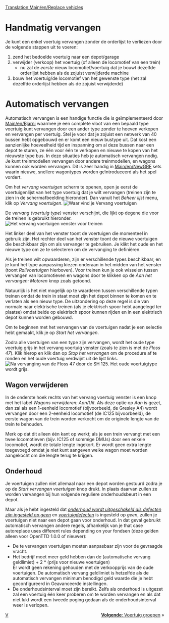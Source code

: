 [[Translation:Main/en/Replace vehicles]]{{en/-}}{{nl/Tutorial}}

= Handmatig vervangen =

Je kunt een enkel voertuig vervangen zonder de orderlijst te verliezen door de volgende stappen uit te voeren:
#zend het bedoelde voertuig naar een depot/garage
#verwijder (verkoop) het voertuig (of alleen de locomotief van een trein)
#*nu zal de ''eerste'' nieuw locomotief/voertuig dat je bouwt dezelfde orderlijst hebben als de zojuist verwijderde machine
#bouw het voertuig/de locomotief van het gewenste type (het zal dezelfde orderlijst hebben als de zojuist verwijderde)

= Automatisch vervangen =

Automatisch vervangen is een handige functie die is geïmplementeerd door [[Main/en/Bjarni]] waarmee je een complete vloot van een bepaald type voertuig kunt vervangen door een ander type zonder te hoeven verkopen en vervangen per voertuig. Stel je voor dat je zojuist een netwerk van 40 bussen hebt opgebouwd en er komt een nieuw bustype uit. Dat kost een aanzienlijke hoeveelheid tijd en inspanning om al deze bussen naar een depot te sturen, ze één voor één te verkopen en nieuwe te kopen van het nieuwste type bus. In deze situaties heb je automatisch vervangen nodig. Je kunt treinmodellen vervangen door andere treinmodellen, en wagons kunnen ook worden vervangen. Dit is zeer handig in [[Main/en/NewGRF]] sets waarin nieuwe, snellere wagontypes worden geïntroduceerd als het spel vordert. 


Om het ''vervang voertuigen'' scherm te openen, open je eerst de voertuigenlijst van het type voertuig dat je wilt vervangen (treinen zijn te zien in de schermafbeelding hieronder). Dan vanuit het ''Beheer lijst'' menu, klik op ''Vervang voertuigen''.
[[File:en/voertuigenlijst1.png|frame|none|Waar vind je ''Vervang voertuigen'']]

De ''vervang (voertuig type)'' venster verschijnt, die lijkt op degene die voor de treinen is gebruikt hieronder.
[[File:en/voertuigenlijst2.png|frame|none|Het ''vervang voertuigen'' venster voor treinen]]

Het linker deel van het venster toont de voertuigen die momenteel in gebruik zijn. Het rechter deel van het venster toont de nieuwe voertuigen die beschikbaar zijn om als vervanger te gebruiken. Je klikt het oude en het nieuwe type om ze te selecteren om de vervanging te definiëren. 

Als je treinen wilt opwaarderen, zijn er verschillende types beschikbaar, en je kunt het type aanpassing kiezen onderaan in het midden van het venster (toont ''Railvoertuigen'' hierboven). Voor treinen kun je ook wisselen tussen vervangen van locomotieven en wagons door te klikken op de ''Aan het vervangen: Motoren'' knop zoals getoond.

Natuurlijk is het niet mogelijk op te waarderen tussen verschillende typen treinen omdat de trein in staat moet zijn het depot binnen te komen en te verlaten als een nieuw type. De uitzondering op deze regel is die van normale naar elektrische treinen (als je elektrisch spoor hebt aangelegd ter plaatse) omdat beide op elektrisch spoor kunnen rijden en in een elektrisch depot kunnen worden gebouwd.

Om te beginnen met het vervangen van de voertuigen nadat je een selectie hebt gemaakt, klik je op ''Start het vervangen''.

Zodra alle voertuigen van een type zijn vervangen, wordt het oude type voertuig grijs in het vervang voertuig venster (zoals te zien is met de ''Floss 47''). Klik hierop en klik dan op ''Stop het vervangen'' om de procedure af te ronden en het oude voertuig verdwijnt uit de lijst links.
[[File:en/voertuigenlijst3.png|frame|none|Na vervanging van de ''Floss 47'' door de ''SH 125''. Het oude voertuigtype wordt grijs.]]

==Wagon verwijderen==
In de onderste hoek rechts van het vervang voertuig venster is een knop met het label  ''Wagons verwijderen: Aan/Uit''. Als deze optie op ''Aan'' is gezet, dan zal als een 1-eenheid locomotief (bijvoorbeeld, de Gresley A4) wordt vervangen door een 2-eenheid locomotief (de IC125 bijvoorbeeld), de eerste wagon van de trein worden verkocht om de originele lengte van de trein te behouden. 

Merk op dat dit alleen één kant op werkt; als je een trein vervangt met een twee locomotieven (bijv. IC125 of sommige DMUs) door een enkele locomotief, wordt de totale lengte ingekort. Er wordt geen extra lengte toegevoegd omdat je niet kunt aangeven welke wagon moet worden aangekocht om die lengte terug te krijgen.

==Onderhoud==
Je voertuigen zullen niet allemaal naar een depot worden gestuurd zodra je op de ''Start vervangen voertuigen'' knop drukt. In plaats daarvan zullen ze worden vervangen bij hun volgende reguliere onderhoudsbeurt in een depot.

Maar als je hebt ingesteld dat ''[[Main/en/Geavanceerde instellingen/Voertuigen/Nl#Disable servicing when breakdowns set to none|onderhoud wordt uitgeschakeld als defecten zijn ingesteld op geen]]'' en ''[[Main/en/Moeilijkheidsgraad/Nl#Voertuigdefecten|voertuigdefecten]]'' is ingesteld op ''geen'', zullen je voertuigen niet naar een depot gaan voor onderhoud. In dat geval gebruikt automatisch vervangen andere regels, afhankelijk van je that case autoreplace uses different rules depending on your fondsen (deze gelden alleen voor OpenTTD 1.0.0 of nieuwer):
* De te vervangen voertuigen moeten aanpasbaar zijn voor de gevraagde vracht.
* Het bedrijf moet meer geld hebben dan de (automatische vervang geldlimiet) + 2 * (prijs voor nieuwe voertuigen)<br/>Er wordt geen rekening gehouden met de verkoopprijs van de oude voertuigen. De automatisch vervang geldlimiet is hetzelfde als de automatisch vervangen minimum benodigd geld waarde die je hebt geconfigureerd in Geavanceerde instellingen.
* De onderhoudsinterval moet zijn bereikt. Zelfs als onderhoud is uitgezet zal een voertuig één keer proberen om te worden vervangen en als dat niet lukt wordt een tweede poging gedaan als de onderhoudsinterval weer is verlopen.

<span style="float: right">[[Main/nl/Voertuig groepen|'''Volgende''': Voertuig groepen]] &raquo;</span>

[[Category:nl/Voertuigen|V]]